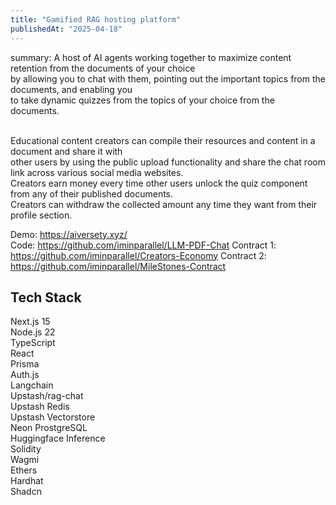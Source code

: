 ```yaml
---
title: "Gamified RAG hosting platform"
publishedAt: "2025-04-18"
---
```


summary: A host of AI agents working together to maximize content retention from the documents of your choice <br/>
by allowing you to chat with them, pointing out the important topics from the documents, and enabling you <br/>
to take dynamic quizzes from the topics of your choice from the documents. <br/>

<br />
Educational content creators can compile their resources and content in a document
and share it with <br />
other users by using the public upload functionality and share the chat room
link across various social media websites. <br />
Creators earn money every time other users unlock the quiz component from any of
their published documents. <br />
Creators can withdraw the collected amount any time they want from their profile
section. <br />

Demo: https://aiversety.xyz/ <br/>
Code: https://github.com/iminparallel/LLM-PDF-Chat
Contract 1: https://github.com/iminparallel/Creators-Economy
Contract 2: https://github.com/iminparallel/MileStones-Contract

## Tech Stack

Next.js 15 <br/>
Node.js 22 <br/>
TypeScript <br/>
React <br/>
Prisma <br/>
Auth.js <br/>
Langchain <br/>
Upstash/rag-chat <br/>
Upstash Redis <br/>
Upstash Vectorstore <br/>
Neon ProstgreSQL <br/>
Huggingface Inference <br/>
Solidity <br/>
Wagmi <br/>
Ethers <br/>
Hardhat <br/>
Shadcn <br/>
